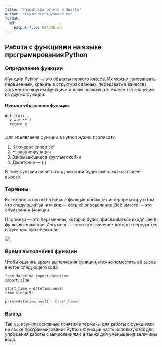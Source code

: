 ---
title: "Разработка отчета в Quarto"
author: "ksyunvorona@yandex.ru"
format: 
  md:
    output-file: README.md
---

## Работа с функциями на языке програмирования Python

### Определение функции

Функции Python — это объекты первого класса. Их можно присваивать переменным, хранить в структурах данных, передавать в качестве аргументов другим функциям и даже возвращать в качестве значений из других функций.

#### Пример объявления функции

```
def f(x):
  x = x ** 2
  return x
```

```{r}

```

Для объявления функции в Python нужно прописать:

1)  Ключевое слово def
2)  Название функции
3)  Закрывающиеся круглые скобки
4)  Двоеточие — (:)

В теле функции пишется код, который будет выполняться при её вызове.

### Термины

Ключевое слово `def` в начале функции сообщает интерпретатору о том, что следующий за ним код — есть её определение. Всё вместе — это объявление функции.

Параметр — это переменная, которой будет присваиваться входящее в функцию значение. Аргумент — само это значение, которое передается в функцию при её вызове.

![](img/1.png)

### Время выполнения функции

Чтобы оценить время выполнения функции, можно поместить её вызов внутрь следующего кода:

```
from datetime import datetime
import time

start_time = datetime.now()
time.sleep(5)

print(datetime.now() - start_time)
```


### Вывод

Так мы изучили основные понятия и термины для работы с функциями на языке программирования Python. Функции часто используются для упрощения работы с вычислениями, а также для уменьшения величины кода.
